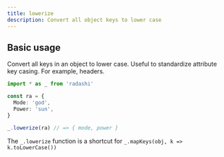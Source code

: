 ```yaml
---
title: lowerize
description: Convert all object keys to lower case
---
```


## Basic usage

Convert all keys in an object to lower case. Useful to standardize attribute key casing. For example, headers.

```ts
import * as _ from 'radashi'

const ra = {
  Mode: 'god',
  Power: 'sun',
}

_.lowerize(ra) // => { mode, power }
```

The `_.lowerize` function is a shortcut for `_.mapKeys(obj, k => k.toLowerCase())`
